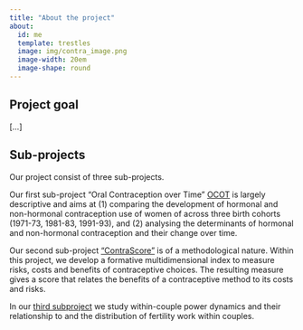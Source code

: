 ```yaml
---
title: "About the project"
about:
  id: me
  template: trestles
  image: img/contra_image.png
  image-width: 20em
  image-shape: round
---
```


:::{#me}

## Project goal 

[...]

## Sub-projects

Our project consist of three sub-projects. 

Our first sub-project "Oral Contraception over Time" [OCOT](https://projectcontraception.github.io/sp1.html) is largely descriptive and aims at  (1) comparing the development of hormonal and non-hormonal contraception use of women of across three birth cohorts (1971-73, 1981-83, 1991-93), and (2) analysing the determinants of hormonal and non-hormonal contraception and their change over time.

Our second sub-project ["ContraScore"](https://projectcontraception.github.io/sp2.html) is of a methodological nature. 
Within this project, we develop a formative multidimensional index to measure risks, costs and benefits of contraceptive choices. 
The resulting measure gives a score that relates the benefits of a contraceptive method to its costs and risks. 

In our [third subproject](https://projectcontraception.github.io/sp3.html) we study within-couple power dynamics and their relationship to and the distribution of fertility work within couples.

:::
<!--
Thanks for checking out our website!
-->